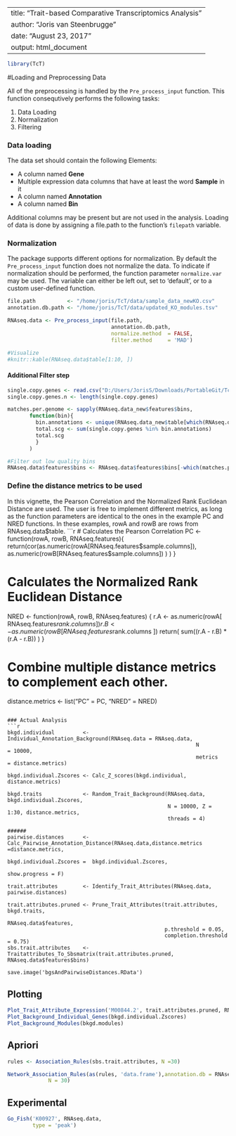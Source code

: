 
---
title: "Trait-based Comparative Transcriptomics Analysis"
author: "Joris van Steenbrugge"
date: "August 23, 2017"
output: html_document
---
```r
library(TcT)
```
#Loading and Preprocessing Data


All of the preprocessing is handled by the `Pre_process_input` function.
This function consequtively performs the following tasks:

1. Data Loading
2. Normalization
3. Filtering


### Data loading
The data set should contain the following Elements:

* A column named **Gene**
* Multiple expression data columns that have at least the word **Sample** in it
* A column named **Annotation**
* A column named **Bin**

Additional columns may be present but are not used in the analysis.
Loading of data is done by assigning a file.path to the function's `filepath`
variable.

### Normalization
The package supports different options for normalization. By default the `Pre_process_input` function
does not normalize the data. To indicate if normalization should be performed, the function parameter 
`normalize.var` may be used. The variable can either be left out, set to 'default', or to a custom user-defined function.
```r
file.path          <- "/home/joris/TcT/data/sample_data_newKO.csv"
annotation.db.path <- "/home/joris/TcT/data/updated_KO_modules.tsv"

RNAseq.data <- Pre_process_input(file.path,
                                 annotation.db.path,
                                 normalize.method  = FALSE,
                                 filter.method     = 'MAD')

#Visualize 
#knitr::kable(RNAseq.data$table[1:10, ])

```

#### Additional Filter step
```r
single.copy.genes <- read.csv("D:/Users/JorisS/Downloads/PortableGit/TcT/data/SCG_KOterms.txt", stringsAsFactors = F)[,1]
single.copy.genes.n <- length(single.copy.genes)

matches.per.genome <- sapply(RNAseq.data_new$features$bins,
       function(bin){
         bin.annotations <- unique(RNAseq.data_new$table[which(RNAseq.data_new$table$Bin == bin), 'Annotation'])
         total.scg <- sum(single.copy.genes %in% bin.annotations)
         total.scg
         } 
       )

#Filter out low quality bins 
RNAseq.data$features$bins <- RNAseq.data$features$bins[-which(matches.per.genome != 11 )]

```


### Define the distance metrics to be used
In this vignette, the Pearson Correlation and the Normalized Rank Euclidean Distance are used.
The user is free to implement different metrics, as long as the function parameters
are identical to the ones in the example PC and NRED functions.
In these examples, rowA and rowB are rows from RNAseq.data$table.
```r
# Calculates the Pearson Correlation
PC <- function(rowA, rowB, RNAseq.features){
  return(cor(as.numeric(rowA[RNAseq.features$sample.columns]),
             as.numeric(rowB[RNAseq.features$sample.columns])
             )
         )
}

# Calculates the Normalized Rank Euclidean Distance
NRED <- function(rowA, rowB, RNAseq.features) {
  r.A <- as.numeric(rowA[ RNAseq.features$rank.columns ])
  r.B <- as.numeric(rowB[ RNAseq.features$rank.columns ])
  return(
    sum((r.A - r.B) * (r.A - r.B))
  )
}

# Combine multiple distance metrics to complement each other.
distance.metrics <- list("PC"   = PC,
                         "NRED" = NRED)
```

### Actual Analysis
```r
bkgd.individual         <- Individual_Annotation_Background(RNAseq.data = RNAseq.data, 
                                                            N           = 10000, 
                                                            metrics     = distance.metrics)

bkgd.individual.Zscores <- Calc_Z_scores(bkgd.individual, distance.metrics)

bkgd.traits             <- Random_Trait_Background(RNAseq.data, bkgd.individual.Zscores,
                                                   N = 10000, Z = 1:30, distance.metrics,
                                                   threads = 4)

######
pairwise.distances      <- Calc_Pairwise_Annotation_Distance(RNAseq.data,distance.metrics =distance.metrics,
                                                             bkgd.individual.Zscores =  bkgd.individual.Zscores,
                                                             show.progress = F)

trait.attributes        <- Identify_Trait_Attributes(RNAseq.data, pairwise.distances)

trait.attributes.pruned <- Prune_Trait_Attributes(trait.attributes, bkgd.traits, 
                                                  RNAseq.data$features,
                                                  p.threshold = 0.05, 
                                                  completion.threshold = 0.75)
sbs.trait.attributes    <- Traitattributes_To_Sbsmatrix(trait.attributes.pruned, RNAseq.data$features$bins)

save.image('bgsAndPairwiseDistances.RData')

```

## Plotting
```r
Plot_Trait_Attribute_Expression('M00844.2', trait.attributes.pruned, RNAseq.data)
Plot_Background_Individual_Genes(bkgd.individual.Zscores)
Plot_Background_Modules(bkgd.modules)
```

## Apriori

```r

rules <- Association_Rules(sbs.trait.attributes, N =30)

Network_Association_Rules(as(rules, 'data.frame'),annotation.db = RNAseq.data$features$annotation.db,
             N = 30)
```


## Experimental
```r
Go_Fish('K00927', RNAseq.data,
        type = 'peak')
```


